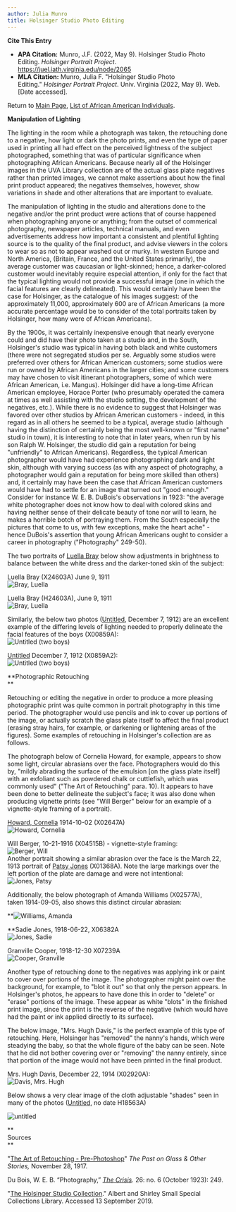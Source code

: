 ```yaml
---
author: Julia Munro
title: Holsinger Studio Photo Editing
---
```

**Cite This Entry**

*   **APA Citation:** Munro, J.F. (2022, May 9). Holsinger Studio Photo Editing. _Holsinger Portrait Project_. https://juel.iath.virginia.edu/node/2065
*   **MLA Citation:** Munro, Julia F. "Holsinger Studio Photo Editing." _Holsinger Portrait Project_. Univ. Virginia (2022, May 9). Web. \[Date accessed\].    

Return to [Main Page](http://juel.iath.virginia.edu/node/980 "Holsinger Main Page"), [List of African American Individuals](http://juel.iath.virginia.edu/node/996 "http://juel.iath.virginia.edu/node/996").

**Manipulation of Lighting**

The lighting in the room while a photograph was taken, the retouching done to a negative, how light or dark the photo prints, and even the type of paper used in printing all had effect on the perceived lightness of the subject photographed, something that was of particular significance when photographing African Americans. Because nearly all of the Holsinger images in the UVA Library collection are of the actual glass plate negatives rather than printed images, we cannot make assertions about how the final print product appeared; the negatives themselves, however, show variations in shade and other alterations that are important to evaluate.

The manipulation of lighting in the studio and alterations done to the negative and/or the print product were actions that of course happened when photographing anyone or anything; from the outset of commerical photography, newspaper articles, technical manuals, and even advertisements address how important a consistent and plentiful lighting source is to the quality of the final product, and advise viewers in the colors to wear so as not to appear washed out or murky. In western Europe and North America, (Britain, France, and the United States primarily), the average customer was caucasian or light-skinned; hence, a darker-colored customer would inevitably require especial attention, if only for the fact that the typical lighting would not provide a successful image (one in which the facial features are clearly delineated). This would certainly have been the case for Holsinger, as the catalogue of his images suggest: of the approximately 11,000, approximately 600 are of African Americans (a more accurate percentage would be to consider of the total portraits taken by Holsinger, how many were of African Americans). 

By the 1900s, it was certainly inexpensive enough that nearly everyone could and did have their photo taken at a studio and, in the South, Holsinger's studio was typical in having both black and white customers (there were not segregated studios per se. Arguably some studios were preferred over others for African American customers; some studios were run or owned by African Americans in the larger cities; and some customers may have chosen to visit itinerant photographers, some of which were African American, i.e. Mangus). Holsinger did have a long-time African American employee, Horace Porter (who presumably operated the camera at times as well assisting with the studio setting, the development of the negatives, etc.). While there is no evidence to suggest that Holsinger was favored over other studios by African American customers - indeed, in this regard as in all others he seemed to be a typical, average studio (although having the distinction of certainly being the most well-known or "first name" studio in town), it is interesting to note that in later years, when run by his son Ralph W. Holsinger, the studio did gain a reputation for being "unfriendly" to African Americans). Regardless, the typical American photographer would have had experience photographing dark and light skin, although with varying success (as with any aspect of photography, a photographer would gain a reputation for being more skilled than others) and, it certainly may have been the case that African American customers would have had to settle for an image that turned out "good enough." Consider for instance W. E. B. DuBois's observations in 1923: "the average white photographer does not know how to deal with colored skins and having neither sense of their delicate beauty of tone nor will to learn, he makes a horrible botch of portraying them. From the South especially the pictures that come to us, with few exceptions, make the heart ache" - hence DuBois's assertion that young African Americans ought to consider a career in photography ("Photography" 249-50). 

The two portraits of [Luella Bray](http://juel.iath.virginia.edu/node/1473 "Luella Bray") below show adjustments in brightness to balance between the white dress and the darker-toned skin of the subject:

  
Luella Bray (X24603A) June 9, 1911  
![Bray, Luella](https://iiif.lib.virginia.edu/iiif/uva-lib:1051068/full/1000,1337/0/default.jpg "Bray, Luella") 

Luella Bray (H24603A), June 9, 1911  
![Bray, Luella](https://iiif.lib.virginia.edu/iiif/uva-lib:1039001/full/1000,1337/0/default.jpg "Bray, Luella")

Similarly, the below two photos ([Untitled](https://juel.iath.virginia.edu/node/2060#overlay=node/2060/edit "Untitled Two Boys"), December 7, 1912) are an excellent example of the differing levels of lighting needed to properly delineate the facial features of the boys (X00859A):  
![Untitled (two boys)](https://iiif.lib.virginia.edu/iiif/uva-lib:1040683/full/778,561/0/default.jpg "Untitled (two boys)")

[Untitled](https://juel.iath.virginia.edu/node/2060#overlay=node/2060/edit "Untitled Two Boys") December 7, 1912 (X0859A2):  
![Untitled (two boys)](https://iiif.lib.virginia.edu/iiif/uva-lib:1040684/full/778,561/0/default.jpg "Untitled (two boys)")

  
**Photographic Retouching  
**

Retouching or editing the negative in order to produce a more pleasing photographic print was quite common in portrait photography in this time period. The photographer would use pencils and ink to cover up portions of the image, or actually scratch the glass plate itself to affect the final product (erasing stray hairs, for example, or darkening or lightening areas of the figures). Some examples of retouching in Holsinger's collection are as follows. 

The photograph below of Cornelia Howard, for example, appears to show some light, circular abrasians over the face. Photographers would do this by, "mildly abrading the surface of the emulsion \[on the glass plate itself\] with an exfoliant such as powdered chalk or cuttlefish, which was commonly used" ("The Art of Retouching" para. 10). It appears to have been done to better delineate the subject's face; it was also done when producing vignette prints (see "Will Berger" below for an example of a vignette-style framing of a portrait).

[Howard, Cornelia](http://juel.iath.virginia.edu/node/1808 "Howard, Cornelia") 1914-10-02 (X02647A)  
![Howard, Cornelia](http://rightswrapper2.lib.virginia.edu:8090/rights-wrapper/?pid=uva-lib:1042574&pagePid=uva-lib:1042574 "Howard, Cornelia")

  
Will Berger, 10-21-1916 (X04515B) - vignette-style framing:   
![Berger, Will](http://rightswrapper2.lib.virginia.edu:8090/rights-wrapper/?pid=uva-lib:1044683&pagePid=uva-lib:1044683 "Berger, Will")   
Another portrait showing a similar abrasion over the face is the March 22, 1913 portrait of [Patsy Jones](http://juel.iath.virginia.edu/node/1955 "Jones, Patsy") (X01368A). Note the large markings over the left portion of the plate are damage and were not intentional:  
![Jones, Patsy](http://rightswrapper2.lib.virginia.edu:8090/rights-wrapper/?pid=uva-lib:1041183&pagePid=uva-lib:1041183 "Jones, Patsy")

Additionally, the below photograph of Amanda Williams (X02577A), taken 1914-09-05, also shows this distinct circular abrasian: 

**![Williams, Amanda](http://rightswrapper2.lib.virginia.edu:8090/rights-wrapper/?pid=uva-lib:1042488&pagePid=uva-lib:1042488 "Williams, Amanda ")  
  
**Sadie Jones, 1918-06-22, X06382A  
![Jones, Sadie](http://rightswrapper2.lib.virginia.edu:8090/rights-wrapper/?pid=uva-lib:1049299&pagePid=uva-lib:1049299 "Jones, Sadie")

Granville Cooper, 1918-12-30 X07239A  
![Cooper, Granville](http://rightswrapper2.lib.virginia.edu:8090/rights-wrapper/?pid=uva-lib:1050385&pagePid=uva-lib:1050385 "Cooper, Granville")

Another type of retouching done to the negatives was applying ink or paint to cover over portions of the image. The photographer might paint over the background, for example, to "blot it out" so that only the person appears. In Holsinger's photos, he appears to have done this in order to "delete" or "erase" portions of the image. These appear as white "blots" in the finished print image, since the print is the reverse of the negative (which would have had the paint or ink applied directly to its surface).  
  
The below image, "Mrs. Hugh Davis," is the perfect example of this type of retouching. Here, Holsinger has "removed" the nanny's hands, which were steadying the baby, so that the whole figure of the baby can be seen. Note that he did not bother covering over or "removing" the nanny entirely, since that portion of the image would not have been printed in the final product.   
  
Mrs. Hugh Davis, December 22, 1914 (X02920A):  
![Davis, Mrs. Hugh](http://rightswrapper2.lib.virginia.edu:8090/rights-wrapper/?pid=uva-lib:1042920&pagePid=uva-lib:1042920 "Davis, Mrs. Hugh")  
  
Below shows a very clear image of the cloth adjustable "shades" seen in many of the photos ([Untitled](https://v3.lib.virginia.edu/sources/images/items/uva-lib:1038880 "Untitled Man (X00167A)"), no date H18563A)

![untitled](https://iiif.lib.virginia.edu/iiif/uva-lib:1038880/full/1000,1337/0/default.jpg "untitled Man (X00167A)")

**  
Sources  
**

"[The Art of Retouching - Pre-Photoshop](https://pastonglass.wordpress.com/2017/11/28/the-art-of-retouching-pre-photoshop/ "The Art of Retouching - Pre-Photoshop")" _The Past on Glass & Other Stories,_ November 28, 1917. 

Du Bois, W. E. B. “Photography,” _[The Crisis](https://archive.org/details/crisis2526dubo/page/246/mode/2up "The Crisis")._ 26: no. 6 (October 1923): 249. 

"[The Holsinger Studio Collection](https://small.library.virginia.edu/collections/featured/the-holsinger-studio-collection/ "The Holsinger Studio Collection")." Albert and Shirley Small Special Collections Library. Accessed 13 September 2019.